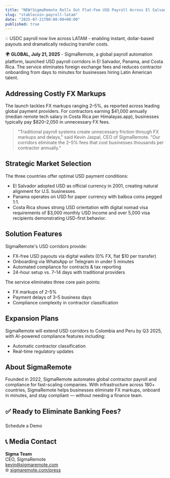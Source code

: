 ```yaml
---
title: "NEW!SigmaRemote Rolls Out Flat-Fee USD Payroll Across El Salvador, Panama & Costa Rica - No FX Markups, Ever"
slug: "stablecoin-payroll-latam"
date: "2025-07-21T00:00:00+00:00"
published: true
---
```


💡 USDC payroll now live across LATAM - enabling instant, dollar-based payouts and dramatically reducing transfer costs.

🌍 **GLOBAL, July 21, 2025** -
SigmaRemote, a global payroll automation platform, launched USD payroll corridors in El Salvador, Panama, and Costa Rica. The service eliminates foreign exchange fees and reduces contractor onboarding from days to minutes for businesses hiring Latin American talent.

## Addressing Costly FX Markups

The launch tackles FX markups ranging 2–5%, as reported across leading global payment providers. For contractors earning $41,000 annually (median remote tech salary in Costa Rica per Himalayas.app), businesses typically pay $820–2,050 in unnecessary FX fees.

> "Traditional payroll systems create unnecessary friction through FX markups and delays," said Kevin Jaspal, CEO of SigmaRemote.
> "Our corridors eliminate the 2–5% fees that cost businesses thousands per contractor annually."

## Strategic Market Selection

The three countries offer optimal USD payment conditions:

- El Salvador adopted USD as official currency in 2001, creating natural alignment for U.S. businesses.
- Panama operates on USD for paper currency with balboa coins pegged 1:1.
- Costa Rica shows strong USD orientation with digital nomad visa requirements of $3,000 monthly USD income and over 5,000 visa recipients demonstrating USD-first behavior.

## Solution Features

SigmaRemote's USD corridors provide:

- FX-free USD payouts via digital wallets (0% FX, flat $10 per transfer)
- Onboarding via WhatsApp or Telegram in under 5 minutes
- Automated compliance for contracts & tax reporting
- 24-hour setup vs. 7–14 days with traditional providers

The service eliminates three core pain points:

- FX markups of 2–5%
- Payment delays of 3–5 business days
- Compliance complexity in contractor classification

## Expansion Plans

SigmaRemote will extend USD corridors to Colombia and Peru by Q3 2025, with AI-powered compliance features including:

- Automatic contractor classification
- Real-time regulatory updates

## About SigmaRemote

Founded in 2022, SigmaRemote automates global contractor payroll and compliance for fast-scaling companies. With infrastructure across 180+ countries, SigmaRemote helps businesses eliminate FX markups, onboard in minutes, and stay compliant — without needing a finance team.


<h2 style="margin-bottom: 1.5rem;">✅ Ready to Eliminate Banking Fees?</h2>

<a href="/contact" class="rounded-full bg-[hsl(64,83%,65%)] px-6 py-3 text-[15px] font-semibold text-black hover:shadow-[0_6px_24px_rgba(0,0,0,0.12)] mb-8" style="text-decoration: none;">Schedule a Demo</a>

## 📞 Media Contact

**Sigma Team**  
CEO, SigmaRemote  
kevin@sigmaremote.com  
🌐 [sigmaremote.com/press](/press)

